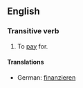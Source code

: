 == English ==
=== Transitive verb  ===
# To [[pay]] for.

==== Translations ====

* German: [[finanzieren]]